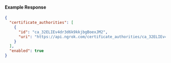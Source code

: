 
#### Example Response

```json
{
  "certificate_authorities": [
    {
      "id": "ca_32ELIEv4dr3d6k9kkjbgBoexJM2",
      "uri": "https://api.ngrok.com/certificate_authorities/ca_32ELIEv4dr3d6k9kkjbgBoexJM2"
    }
  ],
  "enabled": true
}
```
